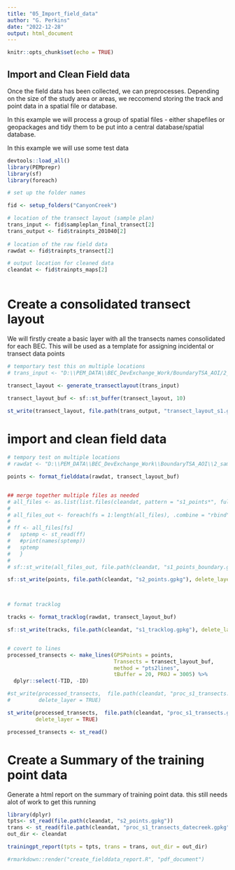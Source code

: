 ```yaml
---
title: "05_Import_field_data"
author: "G. Perkins"
date: "2022-12-28"
output: html_document
---
```


```r
knitr::opts_chunk$set(echo = TRUE)
```

## Import and Clean Field data 

Once the field data has been collected, we can preprocesses. 
Depending on the size of the study area or areas, we reccomend storing the track and point data in a spatial file or database. 

In this example we will process a group of spatial files - either shapefiles or geopackages and tidy them to be put into a central database/spatial database.

In this example we will use some test data

```r

devtools::load_all()
library(PEMprepr)
library(sf)
library(foreach)

```

```r
# set up the folder names

fid <- setup_folders("CanyonCreek")

# location of the transect layout (sample plan)
trans_input <- fid$sampleplan_final_transect[2]
trans_output <- fid$trainpts_201040[2]
  
# location of the raw field data
rawdat <- fid$trainpts_transect[2]

# output location for cleaned data
cleandat <- fid$trainpts_maps[2]
  
```

# Create a consolidated transect layout 

We will firstly create a basic layer with all the transects names consolidated for each BEC. This will be used as a template for assigning incidental or transect data points 


```r

# temportary test this on multiple locations 
# trans_input <- "D:\\PEM_DATA\\BEC_DevExchange_Work/BoundaryTSA_AOI/2_sample_design/stage1_StudyDesign/transect_layout"

transect_layout <- generate_transectlayout(trans_input)

transect_layout_buf <- sf::st_buffer(transect_layout, 10)

st_write(transect_layout, file.path(trans_output, "transect_layout_s1.gpkg"), delete_layer = TRUE)


```


# import and clean field data

```r
# tempory test on multiple locations
# rawdat <- "D:\\PEM_DATA\\BEC_DevExchange_Work\\BoundaryTSA_AOI\\2_sample_design\\stage1_StudyDesign\\transect_data"

points <- format_fielddata(rawdat, transect_layout_buf)


## merge together multiple files as needed
# all_files <- as.list(list.files(cleandat, pattern = "s1_points*", full.names = TRUE))
# 
# all_files_out <- foreach(fs = 1:length(all_files), .combine = "rbind" ) %do% {
#   
# ff <- all_files[fs]
#   sptemp <- st_read(ff)
#   #print(names(sptemp))
#   sptemp
#   }
# 
# sf::st_write(all_files_out, file.path(cleandat, "s1_points_boundary.gpkg"), delete_layer = TRUE)

sf::st_write(points, file.path(cleandat, "s2_points.gpkg"), delete_layer = TRUE)



# format tracklog

tracks <- format_tracklog(rawdat, transect_layout_buf)

sf::st_write(tracks, file.path(cleandat, "s1_tracklog.gpkg"), delete_layer = TRUE)


# covert to lines 
processed_transects <- make_lines(GPSPoints = points, 
                                  Transects = transect_layout_buf, 
                                  method = "pts2lines",  
                                  tBuffer = 20, PROJ = 3005) %>%
  dplyr::select(-TID, -ID)

#st_write(processed_transects,  file.path(cleandat, "proc_s1_transects.gpkg"), 
#         delete_layer = TRUE)

st_write(processed_transects,  file.path(cleandat, "proc_s1_transects.gpkg"), 
         delete_layer = TRUE)

processed_transects <- st_read()

```

# Create a Summary of the training point data

Generate a html report on the summary of training point data. 
this still needs alot of work to get this running 

```r
library(dplyr)
tpts<- st_read(file.path(cleandat, "s2_points.gpkg"))
trans <- st_read(file.path(cleandat, "proc_s1_transects_datecreek.gpkg"))
out_dir <- cleandat

trainingpt_report(tpts = tpts, trans = trans, out_dir = out_dir)

#rmarkdown::render("create_fielddata_report.R", "pdf_document")

```


